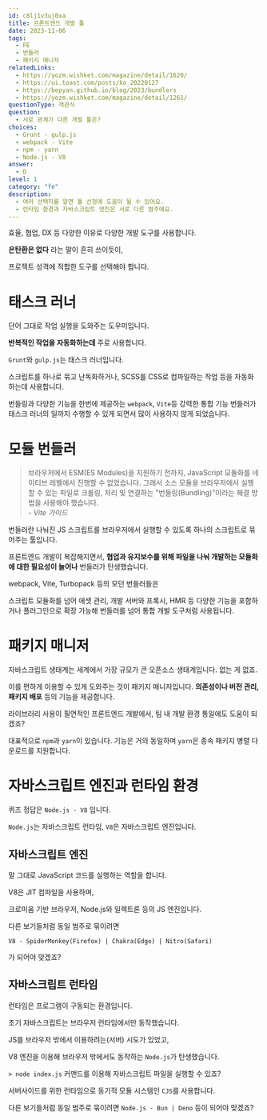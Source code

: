 ```yaml
---
id: c8lj1v3uj0xa
title: 프론트엔드 개발 툴
date: 2023-11-06
tags:
  - FE
  - 번들러
  - 패키지 매니저
relatedLinks:
  - https://yozm.wishket.com/magazine/detail/1620/
  - https://ui.toast.com/posts/ko_20220127
  - https://bepyan.github.io/blog/2023/bundlers
  - https://yozm.wishket.com/magazine/detail/1261/
questionType: 객관식
question:
  - 서로 관계가 다른 개발 툴은?
choices:
  - Grunt - gulp.js
  - webpack - Vite
  - npm - yarn
  - Node.js - V8
answer:
  - D
level: 1
category: "fe"
description:
  - 여러 선택지를 알면 툴 선정에 도움이 될 수 있어요.
  - 런타임 환경과 자바스크립트 엔진은 서로 다른 범주에요.
---
```


효율, 협업, DX 등 다양한 이유로 다양한 개발 도구를 사용합니다.

<b>은탄환은 없다</b> 라는 말이 흔히 쓰이듯이,

프로젝트 성격에 적합한 도구를 선택해야 합니다.

# 태스크 러너

단어 그대로 작업 실행을 도와주는 도우미입니다.

<b>반복적인 작업을 자동화하는데</b> 주로 사용합니다.

`Grunt`와 `gulp.js`는 태스크 러너입니다.

스크립트를 하나로 묶고 난독화하거나, SCSS를 CSS로 컴파일하는 작업 등을 자동화하는데 사용합니다.

번들링과 다양한 기능을 한번에 제공하는 `webpack`, `Vite`등 강력한 통합 기능 번들러가 태스크 러너의 일까지 수행할 수 있게 되면서 많이 사용하지 않게 되었습니다.

# 모듈 번들러

<blockquote>
  브라우저에서 ESM(ES Modules)을 지원하기 전까지, JavaScript 모듈화를 네이티브
  레벨에서 진행할 수 없었습니다. 그래서 소스 모듈을 브라우저에서 실행할 수 있는
  파일로 크롤링, 처리 및 연결하는 "번들링(Bundling)"이라는 해결 방법을 사용해야
  했습니다.
  <footer>
    <cite>- Vite 가이드</cite>
  </footer>
</blockquote>

번들러란 나눠진 JS 스크립트를 브라우저에서 실행할 수 있도록 하나의 스크립트로 묶어주는 툴입니다.

프론트엔드 개발이 복잡해지면서, <b>협업과 유지보수를 위해 파일을 나눠 개발하는 모듈화에 대한 필요성이 늘어나</b> 번들러가 탄생했습니다.

webpack, Vite, Turbopack 등의 모던 번들러들은

스크립트 모듈화를 넘어 에셋 관리, 개발 서버와 프록시, HMR 등 다양한 기능을 포함하거나 플러그인으로 확장 가능해 번들러를 넘어 통합 개발 도구처럼 사용됩니다.

# 패키지 매니저

자바스크립트 생태계는 세계에서 가장 규모가 큰 오픈소스 생태계입니다. 없는 게 없죠.

이를 편하게 이용할 수 있게 도와주는 것이 패키지 매니저입니다. <b>의존성이나 버전 관리, 패키지 배포</b> 등의 기능을 제공합니다.

라이브러리 사용이 필연적인 프론트엔드 개발에서, 팀 내 개발 환경 통일에도 도움이 되겠죠?

대표적으로 `npm`과 `yarn`이 있습니다. 기능은 거의 동일하며 `yarn`은 종속 패키지 병렬 다운로드를 지원합니다.

# 자바스크립트 엔진과 런타임 환경

퀴즈 정답은 `Node.js - V8` 입니다.

`Node.js`는 자바스크립트 런타임, `V8`은 자바스크립트 엔진입니다.

## 자바스크립트 엔진

말 그대로 JavaScript 코드를 실행하는 역할을 합니다.

V8은 JIT 컴파일을 사용하며,

크로미움 기반 브라우저, Node.js와 일렉트론 등의 JS 엔진입니다.

다른 보기들처럼 동일 범주로 묶이려면

`V8 - SpiderMonkey(Firefox) | Chakra(Edge) | Nitro(Safari)`

가 되어야 맞겠죠?

## 자바스크립트 런타임

런타임은 프로그램이 구동되는 환경입니다.

초기 자바스크립트는 브라우저 런타임에서만 동작했습니다.

JS를 브라우저 밖에서 이용하려는(서버) 시도가 있었고,

V8 엔진을 이용해 브라우저 밖에서도 동작하는 `Node.js`가 탄생했습니다.

`> node index.js` 커맨드를 이용해 자바스크립트 파일을 실행할 수 있죠?

서버사이드를 위한 런타임으로 동기적 모듈 시스템인 `CJS`를 사용합니다.

다른 보기들처럼 동일 범주로 묶이려면 `Node.js - Bun | Deno` 등이 되어야 맞겠죠?
